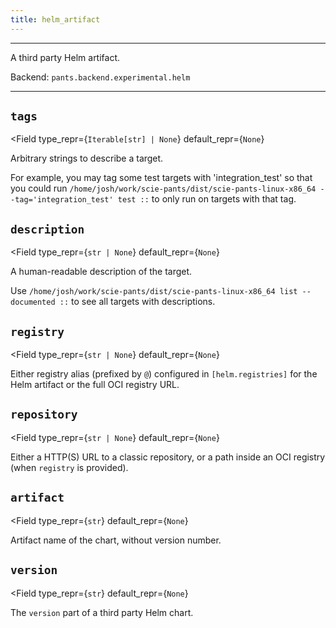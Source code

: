 ```yaml
---
title: helm_artifact
---
```



---

A third party Helm artifact.

Backend: <span className="color--primary">`pants.backend.experimental.helm`</span>

---

<span className={styles.options}>


## `tags`

<Field
    type_repr={`Iterable[str] | None`}
    default_repr={`None`}
>

Arbitrary strings to describe a target.

For example, you may tag some test targets with &#x27;integration_test&#x27; so that you could run `/home/josh/work/scie-pants/dist/scie-pants-linux-x86_64 --tag='integration_test' test ::` to only run on targets with that tag.

</Field>

## `description`

<Field
    type_repr={`str | None`}
    default_repr={`None`}
>

A human-readable description of the target.

Use `/home/josh/work/scie-pants/dist/scie-pants-linux-x86_64 list --documented ::` to see all targets with descriptions.

</Field>

## `registry`

<Field
    type_repr={`str | None`}
    default_repr={`None`}
>

Either registry alias (prefixed by `@`) configured in `[helm.registries]` for the Helm artifact or the full OCI registry URL.

</Field>

## `repository`

<Field
    type_repr={`str | None`}
    default_repr={`None`}
>

Either a HTTP(S) URL to a classic repository, or a path inside an OCI registry (when `registry` is provided).

</Field>

## `artifact`

<Field
    type_repr={`str`}
    default_repr={`None`}
>

Artifact name of the chart, without version number.

</Field>

## `version`

<Field
    type_repr={`str`}
    default_repr={`None`}
>

The `version` part of a third party Helm chart.

</Field>

</span>
